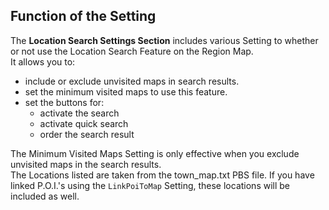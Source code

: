 ## Function of the Setting

The **Location Search Settings Section** includes various Setting to whether or not use the Location Search Feature on the Region Map.
<br/>It allows you to:
- include or exclude unvisited maps in search results.
- set the minimum visited maps to use this feature.
- set the buttons for:
  - activate the search 
  - activate quick search 
  - order the search result

The Minimum Visited Maps Setting is only effective when you exclude unvisited maps in the search results.
<br/>
The Locations listed are taken from the town_map.txt PBS file. If you have linked P.O.I.'s using the `LinkPoiToMap` Setting, these locations will be included as well.